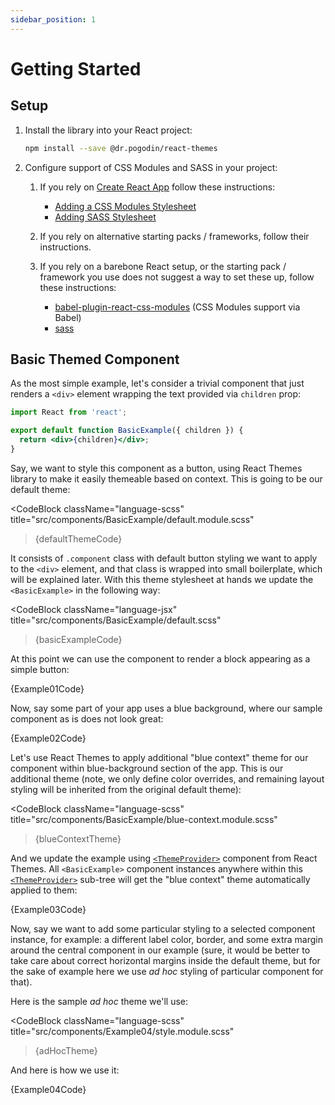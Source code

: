 ```yaml
---
sidebar_position: 1
---
```


# Getting Started

## Setup

1.  Install the library into your React project:
    ```bash
    npm install --save @dr.pogodin/react-themes
    ```

2.  Configure support of CSS Modules and SASS in your project:

    1.  If you rely on [Create React App](https://create-react-app.dev/) follow
        these instructions:
        - [Adding a CSS Modules Stylesheet](https://create-react-app.dev/docs/adding-a-css-modules-stylesheet)
        - [Adding SASS Stylesheet](https://create-react-app.dev/docs/adding-a-sass-stylesheet)

    2.  If you rely on alternative starting packs / frameworks, follow their
        instructions.

    3.  If you rely on a barebone React setup, or the starting pack / framework
        you use does not suggest a way to set these up, follow these instructions:
        - [babel-plugin-react-css-modules](https://www.npmjs.com/package/@dr.pogodin/babel-plugin-react-css-modules) (CSS Modules support via Babel)
        - [sass](https://www.npmjs.com/package/sass)

## Basic Themed Component

As the most simple example, let's consider a trivial component that just renders
a `<div>` element wrapping the text provided via `children` prop:

```jsx title="/src/components/BasicExample/index.jsx"
import React from 'react';

export default function BasicExample({ children }) {
  return <div>{children}</div>;
}
```

Say, we want to style this component as a button, using React Themes library
to make it easily themeable based on context. This is going to be our default
theme:


<CodeBlock
  className="language-scss"
  title="src/components/BasicExample/default.module.scss"
>{defaultThemeCode}</CodeBlock>

It consists of `.component` class with default button styling we want to apply
to the `<div>` element, and that class is wrapped into small boilerplate, which
will be explained later. With this theme stylesheet at hands we update the
`<BasicExample>` in the following way:


<CodeBlock
  className="language-jsx"
  title="src/components/BasicExample/default.scss"
>{basicExampleCode}</CodeBlock>

At this point we can use the component to render a block appearing as a simple
button:


<Example01 />
<CodeBlock
  className="language-jsx"
  title="src/components/Example01.jsx"
>{Example01Code}</CodeBlock>

Now, say some part of your app uses a blue background, where our sample component
as is does not look great:


<Example02 />
<CodeBlock
  className="language-jsx"
  title="src/components/Example02.jsx"
>{Example02Code}</CodeBlock>

Let's use React Themes to apply additional "blue context" theme for our
component within blue-background section of the app. This is our additional
theme (note, we only define color overrides, and remaining layout styling
will be inherited from the original default theme):


<CodeBlock
  className="language-scss"
  title="src/components/BasicExample/blue-context.module.scss"
>{blueContextTheme}</CodeBlock>

And we update the example using [`<ThemeProvider>`](/docs/api/components#ThemeProvider) component from React Themes.
All `<BasicExample>` component instances anywhere within this [`<ThemeProvider>`](/docs/api/components#ThemeProvider)
sub-tree will get the "blue context" theme automatically applied to them:


<Example03 />
<CodeBlock
  className="language-jsx"
  title="src/components/Example03.jsx"
>{Example03Code}</CodeBlock>

Now, say we want to add some particular styling to a selected component
instance, for example: a different label color, border, and some extra
margin around the central component in our example (sure, it would be
better to take care about correct horizontal margins inside the default
theme, but for the sake of example here we use _ad hoc_ styling of particular
component for that).

Here is the sample _ad hoc_ theme we'll use:


<CodeBlock
  className="language-scss"
  title="src/components/Example04/style.module.scss"
>{adHocTheme}</CodeBlock>

And here is how we use it:


<Example04 />
<CodeBlock
  className="language-jsx"
  title="src/components/Example04/index.jsx"
>{Example04Code}</CodeBlock>


